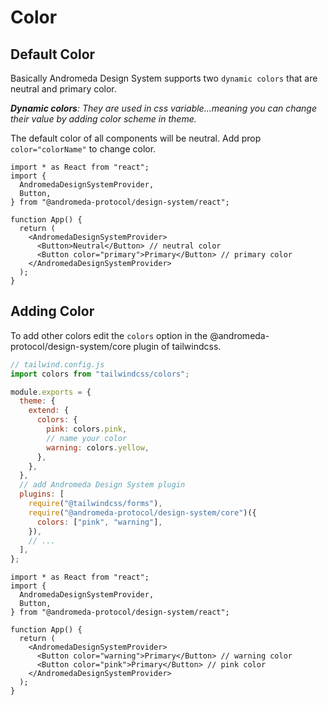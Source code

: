 # Color

## Default Color

Basically Andromeda Design System supports two `dynamic colors` that are neutral and primary color.

_<b>Dynamic colors</b>: They are used in css variable...meaning you can change their value by adding color scheme in theme._

The default color of all components will be neutral. Add prop `color="colorName"` to change color.

```tsx
import * as React from "react";
import {
  AndromedaDesignSystemProvider,
  Button,
} from "@andromeda-protocol/design-system/react";

function App() {
  return (
    <AndromedaDesignSystemProvider>
      <Button>Neutral</Button> // neutral color
      <Button color="primary">Primary</Button> // primary color
    </AndromedaDesignSystemProvider>
  );
}
```

## Adding Color

To add other colors edit the `colors` option in the @andromeda-protocol/design-system/core plugin of tailwindcss.

```js
// tailwind.config.js
import colors from "tailwindcss/colors";

module.exports = {
  theme: {
    extend: {
      colors: {
        pink: colors.pink,
        // name your color
        warning: colors.yellow,
      },
    },
  },
  // add Andromeda Design System plugin
  plugins: [
    require("@tailwindcss/forms"),
    require("@andromeda-protocol/design-system/core")({
      colors: ["pink", "warning"],
    }),
    // ...
  ],
};
```

```tsx
import * as React from "react";
import {
  AndromedaDesignSystemProvider,
  Button,
} from "@andromeda-protocol/design-system/react";

function App() {
  return (
    <AndromedaDesignSystemProvider>
      <Button color="warning">Primary</Button> // warning color
      <Button color="pink">Primary</Button> // pink color
    </AndromedaDesignSystemProvider>
  );
}
```

